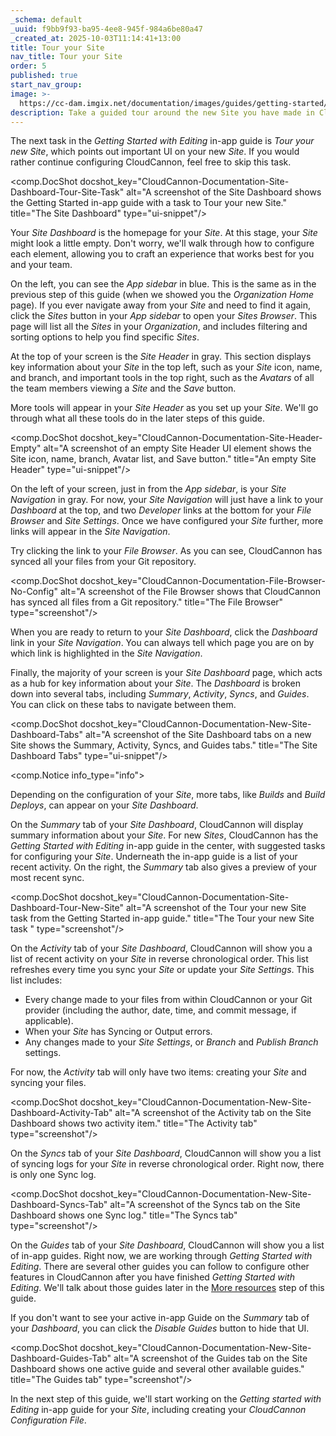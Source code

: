 ```yaml
---
_schema: default
_uuid: f9bb9f93-ba95-4ee8-945f-984a6be80a47
_created_at: 2025-10-03T11:14:41+13:00
title: Tour your Site
nav_title: Tour your Site
order: 5
published: true
start_nav_group:
image: >-
  https://cc-dam.imgix.net/documentation/images/guides/getting-started/guide-thumbnails/CloudCannon-Getting-Started-Thumbnail-Universal.png
description: Take a guided tour around the new Site you have made in CloudCannon.
---
```

The next task in the *Getting Started with Editing* in-app guide is *Tour your new Site*, which points out important UI on your new *Site*. If you would rather continue configuring CloudCannon, feel free to skip this task.

<comp.DocShot docshot_key="CloudCannon-Documentation-Site-Dashboard-Tour-Site-Task" alt="A screenshot of the Site Dashboard shows the Getting Started in-app guide with a task to Tour your new Site." title="The Site Dashboard" type="ui-snippet"/>

Your *Site Dashboard* is the homepage for your *Site*. At this stage, your *Site* might look a little empty. Don't worry, we'll walk through how to configure each element, allowing you to craft an experience that works best for you and your team.

On the left, you can see the *App sidebar* in blue. This is the same as in the previous step of this guide (when we showed you the *Organization Home* page). If you ever navigate away from your *Site* and need to find it again, click the *Sites* button in your *App sidebar* to open your *Sites Browser*. This page will list all the *Sites* in your *Organization*, and includes filtering and sorting options to help you find specific *Sites*.

At the top of your screen is the *Site Header* in gray. This section displays key information about your *Site* in the top left, such as your *Site* icon, name, and branch, and important tools in the top right, such as the *Avatars* of all the team members viewing a *Site* and the *Save* button.

More tools will appear in your *Site Header* as you set up your *Site*. We'll go through what all these tools do in the later steps of this guide.

<comp.DocShot docshot_key="CloudCannon-Documentation-Site-Header-Empty" alt="A screenshot of an empty Site Header UI element shows the Site icon, name, branch, Avatar list, and Save button." title="An empty Site Header" type="ui-snippet"/>

On the left of your screen, just in from the *App sidebar*, is your *Site Navigation* in gray. For now, your *Site Navigation* will just have a link to your *Dashboard* at the top, and two *Developer* links at the bottom for your *File Browser* and *Site Settings*. Once we have configured your *Site* further, more links will appear in the *Site Navigation*.

Try clicking the link to your *File Browser*. As you can see, CloudCannon has synced all your files from your Git repository.

<comp.DocShot docshot_key="CloudCannon-Documentation-File-Browser-No-Config" alt="A screenshot of the File Browser shows that CloudCannon has synced all files from a Git repository." title="The File Browser" type="screenshot"/>

When you are ready to return to your *Site* *Dashboard*, click the *Dashboard* link in your *Site Navigation*. You can always tell which page you are on by which link is highlighted in the *Site Navigation*.

Finally, the majority of your screen is your *Site* *Dashboard* page, which acts as a hub for key information about your *Site*. The *Dashboard* is broken down into several tabs, including *Summary*, *Activity*, *Syncs*, and *Guides*. You can click on these tabs to navigate between them.

<comp.DocShot docshot_key="CloudCannon-Documentation-New-Site-Dashboard-Tabs" alt="A screenshot of the Site Dashboard tabs on a new Site shows the Summary, Activity, Syncs, and Guides tabs." title="The Site Dashboard Tabs" type="ui-snippet"/>

<comp.Notice info_type="info">
  <p>Depending on the configuration of your <em>Site</em>, more tabs, like <em>Builds</em> and <em>Build Deploys</em>, can appear on your <em>Site Dashboard</em>.</p>
</comp.Notice>

On the *Summary* tab of your *Site Dashboard*, CloudCannon will display summary information about your *Site*. For new *Sites*, CloudCannon has the *Getting Started with Editing* in-app guide in the center, with suggested tasks for configuring your *Site*. Underneath the in-app guide is a list of your recent activity. On the right, the *Summary* tab also gives a preview of your most recent sync.

<comp.DocShot docshot_key="CloudCannon-Documentation-Site-Dashboard-Tour-New-Site" alt="A screenshot of the Tour your new Site task from the Getting Started in-app guide." title="The Tour your new Site task " type="screenshot"/>

On the *Activity* tab of your *Site Dashboard*, CloudCannon will show you a list of recent activity on your *Site* in reverse chronological order. This list refreshes every time you sync your *Site* or update your *Site Settings*. This list includes:

* Every change made to your files from within CloudCannon or your Git provider (including the author, date, time, and commit message, if applicable).
* When your *Site* has Syncing or Output errors.
* Any changes made to your *Site Settings*, or *Branch* and *Publish Branch* settings.

For now, the *Activity* tab will only have two items: creating your *Site* and syncing your files.

<comp.DocShot docshot_key="CloudCannon-Documentation-New-Site-Dashboard-Activity-Tab" alt="A screenshot of the Activity tab on the Site Dashboard shows two activity item." title="The Activity tab" type="screenshot"/>

On the *Syncs* tab of your *Site Dashboard*, CloudCannon will show you a list of syncing logs for your *Site* in reverse chronological order. Right now, there is only one Sync log.

<comp.DocShot docshot_key="CloudCannon-Documentation-New-Site-Dashboard-Syncs-Tab" alt="A screenshot of the Syncs tab on the Site Dashboard shows one Sync log." title="The Syncs tab" type="screenshot"/>

On the *Guides* tab of your *Site Dashboard*, CloudCannon will show you a list of in-app guides. Right now, we are working through *Getting Started with Editing*. There are several other guides you can follow to configure other features in CloudCannon after you have finished *Getting Started with Editing*. We'll talk about those guides later in the [More resources](/documentation/guides/getting-started-with-editing/more-resources/) step of this guide.

If you don't want to see your active in-app Guide on the *Summary* tab of your *Dashboard*, you can click the *Disable Guides* button to hide that UI.

<comp.DocShot docshot_key="CloudCannon-Documentation-New-Site-Dashboard-Guides-Tab" alt="A screenshot of the Guides tab on the Site Dashboard shows one active guide and several other available guides." title="The Guides tab" type="screenshot"/>

In the next step of this guide, we'll start working on the *Getting started with Editing* in-app guide for your *Site*, including creating your *CloudCannon Configuration File*.